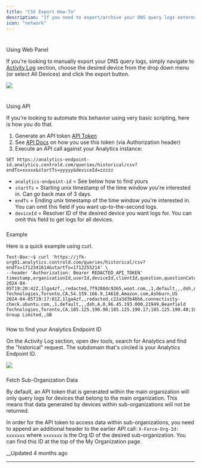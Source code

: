 ```yaml
---
title: "CSV Export How-To"
description: "If you need to export/archive your DNS query logs externally, here is how you can do it."
icon: "network"
---
```


# 

Using Web Panel

If you're looking to manually export your DNS query logs, simply navigate to [Activity Log](/docs/activity-log) section, choose the desired device from the drop down menu (or select All Devices) and click the export button.

![](https://files.readme.io/06215e6-image.png)

# 

Using API

If you're looking to automate this behavior using very basic scripting, here is how you do that. 

  1. Generate an API token [API Token](/docs/org-api)
  2. See [API Docs](/reference/authentication) on how you use this token (via Authorization header)
  3. Execute an API call against your Analytics instance:

`GET https://analytics-endpoint-id.analytics.controld.com/queries/historical/csv?endTs=xxxxx&startTs=yyyyy&deviceId=zzzzz`

  * `analytics-endpoint-id` = See below how to find yours
  * `startTs` = Starting unix timestamp of the time window you're interested in. Can go back max of 3 days. 
  * `endTs` = Ending unix timestamp of the time window you're interested in. You can omit this field if you want up-to-the-second logs.
  * `deviceId` = Resolver ID of the desired device you want logs for. You can omit this field to get logs for all devices. 

### 

Example

Here is a quick example using curl. 
    
    
    Test-Box:~$ curl 'https://jfk-org01.analytics.controld.com/queries/historical/csv?endTs=1712341614&startTs=1712255214' \
    --header 'Authorization: Bearer REDACTED_API_TOKEN'
    timestamp,organisationId,userId,deviceId,clientId,question,questionCategory,action,actionTrigger,actionTriggerValue,actionSpoofTarget,protocol,rrType,statusCode,sourceIp,sourceASN,sourceISP,sourceCity,sourceCountryCode,answers,answerASN,answerISP,answerCity,answerCountryCode
    2024-04-05T19:20:42Z,1lga4zf,,redacted,7f9288dc9265,woot.com,,1,default,,,doh,A,0,66.207.208.000,21949,Beanfield Technologies,Toronto,CA,54.159.166.9,14618,Amazon.com,Ashburn,US
    2024-04-05T19:17:01Z,1lga4zf,,redacted,c22a3d3b46b6,connectivity-check.ubuntu.com,,1,default,,,doh,A,0,96.45.193.000,21949,Beanfield Technologies,Toronto,CA,185.125.190.98;185.125.190.17;185.125.190.48;185.125.190.96;185.125.190.97;91.189.91.49;91.189.91.96;91.189.91.97;91.189.91.98;91.189.91.48;185.125.190.18;185.125.190.49,41231,Canonical Group Limited,,GB
    

### 

How to find your Analytics Endpoint ID

On the Activity Log section, open dev tools, search for Analytics and find the "historical" request. The subdomain that's circled is your Analytics Endpoint ID.

![](https://files.readme.io/1998097-image.png)

### 

Fetch Sub-Organization Data

By default, an API token that is generated within the main organization will only query logs for devices that belong to the main organization. This means that data generated by devices within sub-organizations will not be returned. 

In order for the API token to access data within sub-organizations, you need to append an additional header to the earlier API call: `X-Force-Org-Id: xxxxxxx` where `xxxxxxx` is the Org ID of the desired sub-organization. You can find this ID at the top of the My Organization page.

__Updated 4 months ago

* * *
